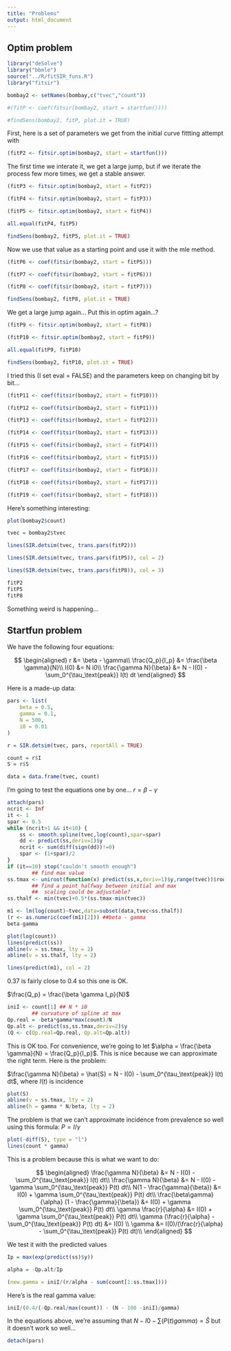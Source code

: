```yaml
---
title: "Problems"
output: html_document
---
```


## Optim problem

```r
library("deSolve")
library("bbmle")
source("../R/fitSIR_funs.R")
library("fitsir")

bombay2 <- setNames(bombay,c("tvec","count"))

#(fitP <- coef(fitsir(bombay2, start = startfun())))

#findSens(bombay2, fitP, plot.it = TRUE)
```

First, here is a set of parameters we get from the initial curve fittting attempt with \code{optim()}

```r
(fitP2 <- fitsir.optim(bombay2, start = startfun()))
```

The first time we interate it, we get a large jump, but if we iterate the process few more times, we get a stable answer.

```r
(fitP3 <- fitsir.optim(bombay2, start = fitP2))

(fitP4 <- fitsir.optim(bombay2, start = fitP3))

(fitP5 <- fitsir.optim(bombay2, start = fitP4))

all.equal(fitP4, fitP5)

findSens(bombay2, fitP5, plot.it = TRUE)

```

Now we use that value as a starting point and use it with the mle method.

```r
(fitP6 <- coef(fitsir(bombay2, start = fitP5)))

(fitP7 <- coef(fitsir(bombay2, start = fitP6)))

(fitP8 <- coef(fitsir(bombay2, start = fitP7)))

findSens(bombay2, fitP8, plot.it = TRUE)

```

We get a large jump again... Put this in optim again...?

```r

(fitP9 <- fitsir.optim(bombay2, start = fitP8))

(fitP10 <- fitsir.optim(bombay2, start = fitP9))

all.equal(fitP9, fitP10)

findSens(bombay2, fitP10, plot.it = TRUE)

```

I tried this (I set eval = FALSE) and the parameters keep on changing bit by bit...

```r
(fitP11 <- coef(fitsir(bombay2, start = fitP10)))

(fitP12 <- coef(fitsir(bombay2, start = fitP11)))

(fitP13 <- coef(fitsir(bombay2, start = fitP12)))

(fitP14 <- coef(fitsir(bombay2, start = fitP13)))

(fitP15 <- coef(fitsir(bombay2, start = fitP14)))

(fitP16 <- coef(fitsir(bombay2, start = fitP15)))

(fitP17 <- coef(fitsir(bombay2, start = fitP16)))

(fitP18 <- coef(fitsir(bombay2, start = fitP17)))

(fitP19 <- coef(fitsir(bombay2, start = fitP18)))
```

Here's something interesting:

```r

plot(bombay2$count)

tvec = bombay2$tvec

lines(SIR.detsim(tvec, trans.pars(fitP2)))

lines(SIR.detsim(tvec, trans.pars(fitP5)), col = 2)

lines(SIR.detsim(tvec, trans.pars(fitP8)), col = 3)

fitP2
fitP5
fitP8
```

Something weird is happening...

## Startfun problem

We have the following four equations:

$$
\begin{aligned}
r &= \beta - \gamma\\
\frac{Q_p}{I_p} &= \frac{\beta \gamma}{N}\\
I(0) &= N i0\\
\frac{\gamma N}{\beta} &= N - I(0) - \sum_0^{\tau_\text{peak}} I(t) dt
\end{aligned}
$$

Here is a made-up data:

```r

pars <- list(
	beta = 0.5,
	gamma = 0.1,
	N = 500,
	i0 = 0.01
)

r = SIR.detsim(tvec, pars, reportAll = TRUE)

count = r$I
S = r$S

data = data.frame(tvec, count)

```

I'm going to test the equations one by one...
$r = \beta - \gamma$

```r
attach(pars)
ncrit <- Inf
it <- 1
spar <- 0.5
while (ncrit>1 && it<10) {
	ss <- smooth.spline(tvec,log(count),spar=spar)
	dd <- predict(ss,deriv=1)$y
	ncrit <- sum(diff(sign(dd))!=0)
	spar <- (1+spar)/2
}
if (it==10) stop("couldn't smooth enough")
		## find max value
ss.tmax <- uniroot(function(x) predict(ss,x,deriv=1)$y,range(tvec))$root
		## find a point halfway between initial and max
		##  scaling could be adjustable?
ss.thalf <- min(tvec)+0.5*(ss.tmax-min(tvec))

m1 <- lm(log(count)~tvec,data=subset(data,tvec<ss.thalf))
(r <- as.numeric(coef(m1)[2])) ##beta - gamma
beta-gamma

plot(log(count))
lines(predict(ss))
abline(v = ss.tmax, lty = 2)
abline(v = ss.thalf, lty = 2)

lines(predict(m1), col = 2)

```

0.37 is fairly close to 0.4 so this one is OK.

$\frac{Q_p} = \frac{\beta \gamma I_p}{N}$

```r

iniI <- count[1] ## N * i0
	    ## curvature of spline at max
Qp.real = -beta*gamma*max(count)/N
Qp.alt <- predict(ss,ss.tmax,deriv=2)$y
(Q <- c(Qp.real=Qp.real, Qp.alt=Qp.alt))

```

This is OK too. For convenience, we're going to let $\alpha = \frac{\beta \gamma}{N} = \frac{Q_p}{I_p}$. This is nice because we can approximate the right term. Here is the problem:

$\frac{\gamma N}{\beta} = \hat{S} = N - I(0) - \sum_0^{\tau_\text{peak}} I(t) dt$, where $I(t)$ is incidence

```r

plot(S)
abline(v = ss.tmax, lty = 2)
abline(h = gamma * N/beta, lty = 2)

```

The problem is that we can't approximate incidence from prevalence so well using this formula: $P = I/\gamma$

```r
plot(-diff(S), type = "l")
lines(count * gamma)
```

This is a problem because this is what we want to do:

$$
\begin{aligned}
\frac{\gamma N}{\beta} &= N - I(0) - \sum_0^{\tau_\text{peak}} I(t) dt\\
\frac{\gamma N}{\beta} &= N - I(0) - \gamma \sum_0^{\tau_\text{peak}}  P(t) dt\\
N(1 - \frac{\gamma}{\beta})  &= I(0) + \gamma \sum_0^{\tau_\text{peak}}  P(t) dt\\
\frac{\beta\gamma}{\alpha} (1 - \frac{\gamma}{\beta})  &= I(0) + \gamma \sum_0^{\tau_\text{peak}}  P(t) dt\\
\gamma \frac{r}{\alpha} &= I(0) + \gamma \sum_0^{\tau_\text{peak}}  P(t) dt\\
\gamma (\frac{r}{\alpha} - \sum_0^{\tau_\text{peak}}  P(t) dt) &= I(0) \\
\gamma  &= I(0)/(\frac{r}{\alpha} - \sum_0^{\tau_\text{peak}}  P(t) dt)\\
\end{aligned}
$$

We test it with the predicted values

```r
Ip = max(exp(predict(ss)$y))

alpha = -Qp.alt/Ip

(new.gamma = iniI/(r/alpha - sum(count[1:ss.tmax])))

```

Here's is the real gamma value:

```r
iniI/(0.4/(-Qp.real/max(count)) - (N - 100 -iniI)/gamma)
```

In the equations above, we're assuming that $N  - I0 - \sum (P(t) gamma) = \hat{S}$ but it doesn't work so well...

```r
detach(pars)
```

